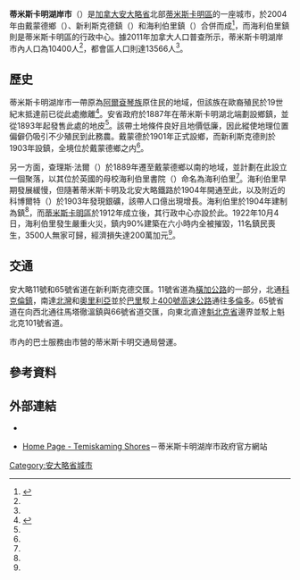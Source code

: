 {{noteTA
|1=zh-hans:科克伦;zh-hk:閣倫;zh-mo:閣倫;zh-tw:科克倫;
}}
{{Infobox settlement
|name                   = 蒂米斯卡明湖岸市
|official_name          = 
|other_name             =
|native_name            = {{lang|en|Temiskaming Shores}}
|nickname               = 
|settlement_type        = 市
|motto                  = 
<!-- images and maps  ----------->
|image_skyline          = New Liskeard aerial.JPG
|image_caption          = 蒂米斯卡明湖岸市新利斯克德航拍圖
|image_flag             = 
|flag_size              =
|image_seal             = 
|seal_size              =
|image_shield           = 
|shield_size            =
|image_blank_emblem     =
|blank_emblem_type      =
|blank_emblem_size      =
|image_map              = 
|mapsize                = 
|map_caption            = 
|pushpin_map            = Canada Ontario
|pushpin_mapsize        = 200
|pushpin_map_caption    = 蒂米斯卡明湖岸市在[[安大略省|安大略省]]的位置
<!-- Location ------------------>
|subdivision_type       = [[國家|國家]]
|subdivision_name       = {{CAN}}
|subdivision_type1      = [[加拿大行政區劃|省]]
|subdivision_name1      = {{ON}}
|subdivision_type2      = [[安大略省行政區劃|分區]]
|subdivision_name2      = [[蒂米斯卡明區|蒂米斯卡明區]]
<!-- Politics ----------------->
|government_footnotes   =
|government_type        =
|leader_title           = 市長
|leader_name            = {{lang|en|Carmen Kidd}}
|leader_title1          = 市政機關
|leader_name1           = 蒂米斯卡明湖岸市議會
|leader_title2          = 
|leader_name2           = 
|leader_title3          = 
|leader_name3           = 
|established_title      = 建制
|established_date       = 1901年（戴蒙德設鄉）<br>1903年（新利斯克德設鎮）<br>1904年（海利伯里設鎮）<br>2004年（合併）
<!-- Area    --------------------->
|area_magnitude         = 
|area_footnotes         = <ref name="census2011" />
|area_total_km2         = 
|area_land_km2          = 177.91
|area_metro_km2         = 581.43
|area_water_km2         =
|area_water_percent     =
<!-- Population   ----------------------->
|population_as_of               = 2011年
|population_footnotes           = <ref name="census2011">{{cite web |url=http://www12.statcan.gc.ca/census-recensement/2011/dp-pd/prof/details/page.cfm?Lang=E&Geo1=CSD&Code1=3554020&Geo2=CD&Code2=3554&Data=Count&SearchText=temiskaming%20shores&SearchType=Begins&SearchPR=35&B1=All&Custom=&TABID=1 |title=Temiskaming Shores, City Ontario (Census Subdivision) |publisher=Statistics Canada |work=Census profile, Canada 2011 Census |date=2014-01-08|accessdate=2014-03-11}}</ref><ref name="cp2011-CA">{{cite web |url=http://www12.statcan.gc.ca/census-recensement/2011/dp-pd/prof/details/page.cfm?Lang=E&Geo1=CMA&Code1=584&Geo2=PR&Code2=35&Data=Count&SearchText=temiskaming%20shores&SearchType=Begins&SearchPR=35&B1=All&Custom=&TABID=1 |title=Temiskaming Shores (Census agglomeration) census profile |publisher=Statistics Canada |work=Canada 2011 Census |accessdate=2014-03-11}}</ref>
|population_note                =
|population_total               = 10400
|population_metro               = 13566
|population_density_km2         = 58.5
|population_density_metro_km2   = 23.3
<!-- General information  --------------->
|timezone               = [[北美東部時區|EST]]
|utc_offset             = −5
|timezone_DST           = [[北美東部時區|EDT]]
|utc_offset_DST         = −4
| latd = 47 | latm = 31 | latNS = N
| longd = 79 | longm = 41 | longEW = W
|coordinates_type=type:city(93104)_region:CA-ON
|coordinates_display=inline,title
|elevation_footnotes    =  <!--for references: use <ref> </ref> tags-->
|elevation_m            = 
<!-- Area/postal codes & others -------->
|postal_code_type       = [[加拿大郵區編號|郵區編號前綴]]
|postal_code            = P0J
|area_code              = 705、249
|website                = [http://www.temiskamingshores.ca/ temiskamingshores.ca]
|footnotes              = 
}}

'''蒂米斯卡明湖岸市'''（{{lang-en|Temiskaming Shores}}）是[[加拿大|加拿大]][[安大略省|安大略省]]北部[[蒂米斯卡明區|蒂米斯卡明區]]的一座城市，於2004年由戴蒙德鄉（{{lang|en|Dymond}}）、新利斯克德鎮（{{lang|en|New Liskeard}}）和海利伯里鎮（{{lang|en|Haileybury}}）合併而成<ref>{{cite web |url=http://www.temiskamingshores.ca/en/cityhall/abouttemiskamingshores.asp |title=About Temiskaming Shores |publisher=蒂米斯卡明湖岸市政府 |accessdate=2014-03-11 |deadurl=yes |archiveurl=https://web.archive.org/web/20140311192922/http://www.temiskamingshores.ca/en/cityhall/abouttemiskamingshores.asp |archivedate=2014-03-11 }}</ref>，而海利伯里鎮則是蒂米斯卡明區的行政中心。據2011年加拿大人口普查所示，蒂米斯卡明湖岸市內人口為10400人<ref name="census2011"/>，都會區人口則達13566人<ref name="cp2011-CA"/>。

==歷史==
蒂米斯卡明湖岸市一帶原為[[阿爾袞琴人|阿爾袞琴族]]原住民的地域，但該族在歐裔殖民於19世紀末抵達前已從此處撤離<ref name="hist">{{cite web |url=http://www.temiskamingshores.ca/en/cityhall/history.asp |title=History |publisher=蒂米斯卡明湖岸市政府 |accessdate=2014-03-11 |deadurl=yes |archiveurl=https://web.archive.org/web/20140311192839/http://www.temiskamingshores.ca/en/cityhall/history.asp |archivedate=2014-03-11 }}</ref>。安省政府於1887年在蒂米斯卡明湖北端劃設鄉鎮，並從1893年起發售此處的地皮<ref name="hist"/>。該帶土地條件良好且地價低廉，因此縱使地理位置偏僻仍吸引不少殖民到此務農。戴蒙德於1901年正式設鄉，而新利斯克德則於1903年設鎮，全境位於戴蒙德鄉之内<ref name="hist"/>。

另一方面，查理斯·法爾（{{lang|en|Charles Farr}}）於1889年遷至戴蒙德鄉以南的地域，並計劃在此設立一個聚落，以其位於英國的母校海利伯里書院（{{lang|en|Haileybury College}}）命名為海利伯里<ref name="hist"/>。海利伯里早期發展緩慢，但隨著蒂米斯卡明及北安大略鐵路於1904年開通至此，以及附近的科博爾特（{{lang|en|Cobalt}}）於1903年發現銀礦，該帶人口億出現增長。海利伯里於1904年建制為鎮<ref name="hist"/>，而[[蒂米斯卡明區|蒂米斯卡明區]]於1912年成立後，其行政中心亦設於此。1922年10月4日，海利伯里發生嚴重火災，鎮内90%建築在六小時内全被摧毀，11名鎮民喪生，3500人無家可歸，經濟損失達200萬加元<ref name="hist"/>。

==交通==
安大略11號和65號省道在新利斯克德交匯。11號省道為[[橫加公路|橫加公路]]的一部分，北通[[科克倫_(安大略省)|科克倫鎮]]，南達[[北灣_(安大略省)|北灣]]和[[奧里利亞|奧里利亞]]並於[[巴里_(安大略省)|巴里]]駁上[[安大略400號省道|400號高速公路]]通往[[多倫多|多倫多]]。65號省道在向西北通往馬塔徹溫鎮與66號省道交匯，向東北直達[[魁北克省|魁北克省]]邊界並駁上魁北克101號省道。

市內的巴士服務由市營的蒂米斯卡明交通局營運。

==參考資料==
{{Reflist}}

==外部連結==
*{{Commons-inline|Category:Temiskaming Shores|蒂米斯卡明湖岸市}}
*{{en}}{{fr}}[http://www.temiskamingshores.ca/ Home Page - Temiskaming Shores]－蒂米斯卡明湖岸市政府官方網站

[[Category:安大略省城市|Category:安大略省城市]]
